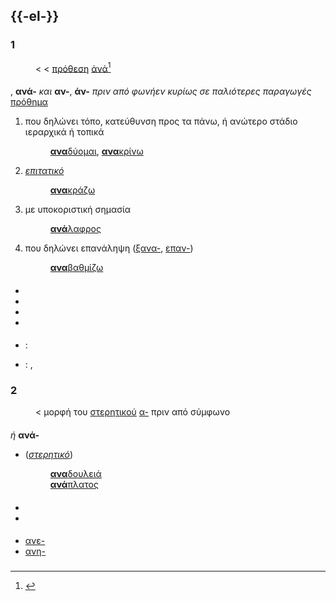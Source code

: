 {{δείτε|ἀνα-|ανά|ἀνά}}
=={{-el-}}==

==={{προφορά}}===
{{ΔΦΑ|el|a.na}}
: {{συλλ|α|να-}}

==={{ετυμολογία}} 1===
: '''{{PAGENAME}}''' < {{κλη|grc|el|ἀνα-}} < [[πρόθεση]] [[ἀνά]]<ref>{{Π:ΛΚΝ|"ανα-"}}</ref>

===={{πρόθημα|el}}====
'''{{PAGENAME}}''', '''ανά-''' ''και'' '''αν-''', '''άν-''' ''πριν από φωνήεν κυρίως σε παλιότερες παραγωγές''<br>
[[πρόθημα]] 
#  που δηλώνει τόπο, κατεύθυνση προς τα πάνω, ή ανώτερο στάδιο ιεραρχικά ή τοπικά
#: [[αναδύομαι|'''ανα'''δύομαι]], [[ανακρίνω|'''ανα'''κρίνω]]
# ''[[επιτατικό]]''
#: [[ανακράζω|'''ανα'''κράζω]]
# με υποκοριστική σημασία
#: [[ανάλαφρος|'''ανά'''λαφρος]]
# που δηλώνει επανάληψη ([[ξανα-]], [[επαν-]])
#: [[αναβαθμίζω|'''ανα'''βαθμίζω]]

===={{παράγωγα}}====
* {{π-κατ}}
* {{π-κατ||ανά-}}
* {{π-κατ||αν-|από=ανά}}
* {{π-κατ||άν-|από=ανά}}
{{clear}}
===={{μεταφράσεις}}====
{{μτφ-αρχή}}
* {{grc}} : {{λ|ἀνα-|grc}}
* {{en}} : {{τ|en|re-}}, {{τ|en|ana-}}
<!-- * {{az}} : {{τ|az|ΧΧΧ}} -->
<!-- * {{sq}} : {{τ|sq|ΧΧΧ}} -->
<!-- * {{ar}} : {{τ|ar|ΧΧΧ}} -->
<!-- * {{hy}} : {{τ|hy|ΧΧΧ}} -->
<!-- * {{af}} : {{τ|af|ΧΧΧ}} -->
<!-- * {{eu}} : {{τ|eu|ΧΧΧ}} -->
<!-- * {{vi}} : {{τ|vi|ΧΧΧ}} -->
<!-- * {{bg}} : {{τ|bg|ΧΧΧ}} -->
<!-- * {{br}} : {{τ|br|ΧΧΧ}} -->
<!-- * {{fr}} : {{τ|fr|ΧΧΧ}} -->
<!-- * {{de}} : {{τ|de|ΧΧΧ}} -->
<!-- * {{ka}} : {{τ|ka|ΧΧΧ}} -->
<!-- * {{yi}} : {{τ|yi|ΧΧΧ}} -->
<!-- * {{gu}} : {{τ|gu|ΧΧΧ}} -->
<!-- * {{da}} : {{τ|da|ΧΧΧ}} -->
<!-- * {{he}} : {{τ|he|ΧΧΧ}} -->
<!-- * {{et}} : {{τ|et|ΧΧΧ}} -->
<!-- * {{eo}} : {{τ|eo|ΧΧΧ}} -->
<!-- * {{zu}} : {{τ|zu|ΧΧΧ}} -->
<!-- * {{ja}} : {{τ|ja|ΧΧΧ}} -->
<!-- * {{id}} : {{τ|id|ΧΧΧ}} -->
<!-- * {{ia}} : {{τ|ia|ΧΧΧ}} -->
<!-- * {{io}} : {{τ|io|ΧΧΧ}} -->
<!-- * {{ga}} : {{τ|ga|ΧΧΧ}} -->
<!-- * {{is}} : {{τ|is|ΧΧΧ}} -->
<!-- * {{es}} : {{τ|es|ΧΧΧ}} -->
<!-- * {{it}} : {{τ|it|ΧΧΧ}} -->
<!-- * {{ks}} : {{τ|ks|ΧΧΧ}} -->
<!-- * {{ca}} : {{τ|ca|ΧΧΧ}} -->
<!-- * {{zh}} : {{τ|zh|ΧΧΧ}} -->
<!-- * {{ko}} : {{τ|ko|ΧΧΧ}} -->
<!-- * {{ku}} : {{τ|ku|ΧΧΧ}} -->
<!-- * {{hr}} : {{τ|hr|ΧΧΧ}} -->
<!-- * {{la}} : {{τ|la|ΧΧΧ}} -->
<!-- * {{lv}} : {{τ|lv|ΧΧΧ}} -->
<!-- * {{lt}} : {{τ|lt|ΧΧΧ}} -->
<!-- * {{lb}} : {{τ|lb|ΧΧΧ}} -->
<!-- * {{ms}} : {{τ|ms|ΧΧΧ}} -->
<!-- * {{mt}} : {{τ|mt|ΧΧΧ}} -->
<!-- * {{ne}} : {{τ|ne|ΧΧΧ}} -->
<!-- * {{no}} : {{τ|no|ΧΧΧ}} -->
<!-- * {{nl}} : {{τ|nl|ΧΧΧ}} -->
<!-- * {{oc}} : {{τ|oc|ΧΧΧ}} -->
<!-- * {{cy}} : {{τ|cy|ΧΧΧ}} -->
<!-- * {{hu}} : {{τ|hu|ΧΧΧ}} -->
<!-- * {{uz}} : {{τ|uz|ΧΧΧ}} -->
<!-- * {{uk}} : {{τ|uk|ΧΧΧ}} -->
<!-- * {{ur}} : {{τ|ur|ΧΧΧ}} -->
<!-- * {{fa}} : {{τ|fa|ΧΧΧ}} -->
<!-- * {{pl}} : {{τ|pl|ΧΧΧ}} -->
<!-- * {{pt}} : {{τ|pt|ΧΧΧ}} -->
<!-- * {{ro}} : {{τ|ro|ΧΧΧ}} -->
<!-- * {{ru}} : {{τ|ru|ΧΧΧ}} -->
<!-- * {{sa}} : {{τ|sa|ΧΧΧ}} -->
<!-- * {{sr}} : {{τ|sr|ΧΧΧ}} -->
<!-- * {{mk}} : {{τ|mk|ΧΧΧ}} -->
<!-- * {{sk}} : {{τ|sk|ΧΧΧ}} -->
<!-- * {{sl}} : {{τ|sl|ΧΧΧ}} -->
<!-- * {{sw}} : {{τ|sw|ΧΧΧ}} -->
<!-- * {{sv}} : {{τ|sv|ΧΧΧ}} -->
<!-- * {{th}} : {{τ|th|ΧΧΧ}} -->
<!-- * {{ta}} : {{τ|ta|ΧΧΧ}} -->
<!-- * {{tt}} : {{τ|tt|ΧΧΧ}} -->
<!-- * {{tr}} : {{τ|tr|ΧΧΧ}} -->
<!-- * {{tk}} : {{τ|tk|ΧΧΧ}} -->
<!-- * {{cs}} : {{τ|cs|ΧΧΧ}} -->
<!-- * {{fo}} : {{τ|fo|ΧΧΧ}} -->
<!-- * {{fi}} : {{τ|fi|ΧΧΧ}} -->
<!-- * {{fy}} : {{τ|fy|ΧΧΧ}} -->
<!-- * {{hi}} : {{τ|hi|ΧΧΧ}} -->
{{μτφ-τέλος}}
{{anchor|στερητικό}}
==={{ετυμολογία}} 2===
: '''{{PAGENAME}}''' < μορφή του [[στερητικό|στερητικού]] [[α-]] πριν από σύμφωνο

===={{πρόθημα|el}}====
'''{{PAGENAME}}''' ''ή'' '''ανά-'''
* (''[[στερητικό]]'') {{γρ|α-|μορφή}}
*: [[αναδουλειά|'''ανα'''δουλειά]]
*: [[ανάπλατος|'''ανά'''πλατος]]

===={{παράγωγα}}====
* {{π-κατ||ανα- από το στερητικό α-}}
* {{π-κατ||ανά- από το στερητικό α-}}

===={{μορφές}}====
* [[ανε-]]
* [[ανη-]]

==={{αναφορές}}===
<references/>

[[Κατηγορία:Λέξεις με πρόθημα ανα- (νέα ελληνικά)| ]]
{{κλείδα-ελλ}}
